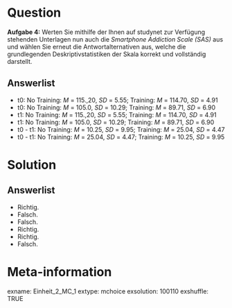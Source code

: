 Question
========
**Aufgabe 4:** Werten Sie mithilfe der Ihnen auf studynet zur Verfügung stehenden Unterlagen nun auch die *Smartphone Addiction Scale (SAS)* aus und wählen Sie erneut die Antwortalternativen aus, welche die grundlegenden Deskriptivstatistiken der Skala korrekt und vollständig darstellt.

Answerlist
----------
* t0: No Training: *M* = 115.,20, *SD* = 5.55; Training: *M* = 114.70, *SD* = 4.91
* t0: No Training: *M* = 105.0, *SD* = 10.29; Training: *M* = 89.71, *SD* = 6.90
* t1: No Training: *M* = 115.,20, *SD* = 5.55; Training: *M* = 114.70, *SD* = 4.91
* t1: No Training: *M* = 105.0, *SD* = 10.29; Training: *M* = 89.71, *SD* = 6.90
* t0 - t1: No Training: *M* = 10.25, *SD* = 9.95; Training: *M* = 25.04, *SD* = 4.47
* t0 - t1: No Training: *M* = 25.04, *SD* = 4.47; Training: *M* = 10.25, *SD* = 9.95



Solution
========

Answerlist
----------
* Richtig.
* Falsch. 
* Falsch. 
* Richtig.
* Richtig.
* Falsch.


Meta-information
================
exname: Einheit_2_MC_1
extype: mchoice 
exsolution: 100110
exshuffle: TRUE